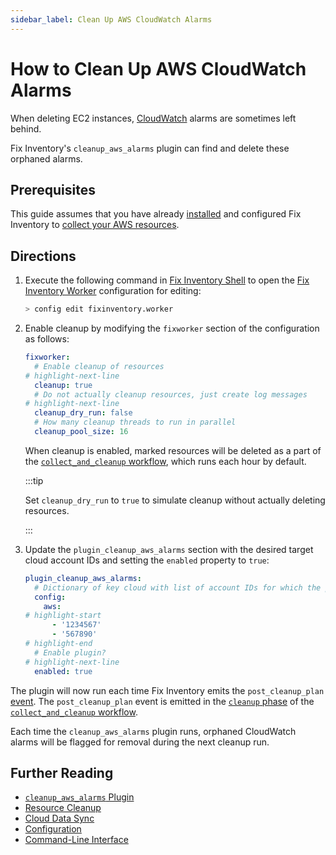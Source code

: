 ```yaml
---
sidebar_label: Clean Up AWS CloudWatch Alarms
---
```


# How to Clean Up AWS CloudWatch Alarms

When deleting EC2 instances, [CloudWatch](https://aws.amazon.com/cloudwatch) alarms are sometimes left behind.

Fix Inventory's `cleanup_aws_alarms` plugin can find and delete these orphaned alarms.

## Prerequisites

This guide assumes that you have already [installed](../../getting-started/install/index.mdx) and configured Fix Inventory to [collect your AWS resources](../../how-to-guides/data-sources/collect-aws-resource-data.mdx).

## Directions

1. Execute the following command in [Fix Inventory Shell](../../reference/components/shell.mdx) to open the [Fix Inventory Worker](../../reference/components/worker.mdx) configuration for editing:

   ```bash
   > config edit fixinventory.worker
   ```

2. Enable cleanup by modifying the `fixworker` section of the configuration as follows:

   ```yaml
   fixworker:
     # Enable cleanup of resources
   # highlight-next-line
     cleanup: true
     # Do not actually cleanup resources, just create log messages
   # highlight-next-line
     cleanup_dry_run: false
     # How many cleanup threads to run in parallel
     cleanup_pool_size: 16
   ```

   When cleanup is enabled, marked resources will be deleted as a part of the [`collect_and_cleanup` workflow](../../reference/workflows/index.mdx#collect_and_cleanup-workflow), which runs each hour by default.

   :::tip

   Set `cleanup_dry_run` to `true` to simulate cleanup without actually deleting resources.

   :::

3. Update the `plugin_cleanup_aws_alarms` section with the desired target cloud account IDs and setting the `enabled` property to `true`:

   ```yaml title="cleanup_aws_alarms plugin configuration"
   plugin_cleanup_aws_alarms:
     # Dictionary of key cloud with list of account IDs for which the plugin should be active as value
     config:
       aws:
   # highlight-start
         - '1234567'
         - '567890'
   # highlight-end
     # Enable plugin?
   # highlight-next-line
     enabled: true
   ```

The plugin will now run each time Fix Inventory emits the `post_cleanup_plan` [event](../../reference/events/index.mdx). The `post_cleanup_plan` event is emitted in the [`cleanup` phase](../../reference/workflows/index.mdx#cleanup) of the [`collect_and_cleanup` workflow](../../reference/workflows/index.mdx#collect_and_cleanup-workflow).

Each time the `cleanup_aws_alarms` plugin runs, orphaned CloudWatch alarms will be flagged for removal during the next cleanup run.

## Further Reading

- [`cleanup_aws_alarms` Plugin](../../reference/components/plugins/cleanup_aws_alarms.mdx)
- [Resource Cleanup](../../concepts/resource-management/cleanup.mdx)
- [Cloud Data Sync](../../concepts/cloud-data-sync/index.mdx)
- [Configuration](../../reference/configuration/index.mdx)
- [Command-Line Interface](../../reference/cli/index.mdx)
